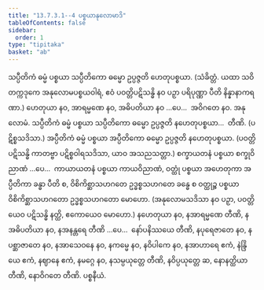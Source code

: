 ```yaml
---
title: "13.7.3.1--4 ပစ္စယာနုလောမာဒိ"
tableOfContents: false
sidebar:
  order: 1
type: "tipitaka"
basket: "ab"
---
```



<DynamicBreadcrumb />

<Division number="147">

<Paragraph number="4387">
သပ္ပီတိကံ ဓမ္မံ ပစ္စယာ သပ္ပီတိကော ဓမ္မော ဥပ္ပဇ္ဇတိ ဟေတုပစ္စယာ. (သံခိတ္တံ. ယထာ သဝိတက္ကဒုကေ အနုလောမပစ္စယဝါရံ, ဧဝံ ပဝတ္တိပဋိသန္ဓိ နဝ ပဉှာ ပရိပုဏ္ဏာ ပီတိ နိန္နာနာကရဏာ.)
</Paragraph>

<Paragraph number="4388">
ဟေတုယာ နဝ, အာရမ္မဏေ နဝ, အဓိပတိယာ နဝ …ပေ…  အဝိဂတေ နဝ.

</Paragraph>
</Division>

<Paragraph number="4389" type="center">
အနုလောမံ.


</Paragraph>

<Paragraph number="4390">
သပ္ပီတိကံ ဓမ္မံ ပစ္စယာ သပ္ပီတိကော ဓမ္မော ဥပ္ပဇ္ဇတိ နဟေတုပစ္စယာ…  တီဏိ. (ပဋိစ္စသဒိသာ.)
</Paragraph>

<Paragraph number="4391">
အပ္ပီတိကံ ဓမ္မံ ပစ္စယာ အပ္ပီတိကော ဓမ္မော ဥပ္ပဇ္ဇတိ နဟေတုပစ္စယာ. (ပဝတ္တိပဋိသန္ဓိ ကာတဗ္ဗာ ပဋိစ္စဝါရသဒိသာ, ယာဝ အသညသတ္တာ.) စက္ခာယတနံ ပစ္စယာ စက္ခုဝိညာဏံ …ပေ…  ကာယာယတနံ ပစ္စယာ ကာယဝိညာဏံ, ဝတ္ထုံ ပစ္စယာ အဟေတုကာ အပ္ပီတိကာ ခန္ဓာ ပီတိ စ, ဝိစိကိစ္ဆာသဟဂတေ ဥဒ္ဓစ္စသဟဂတေ ခန္ဓေ စ ဝတ္ထုဉ္စ ပစ္စယာ ဝိစိကိစ္ဆာသဟဂတော ဥဒ္ဓစ္စသဟဂတော မောဟော. (အနုလောမသဒိသာ နဝ ပဉှာ, ပဝတ္တိယေဝ ပဋိသန္ဓိ နတ္ထိ, ဧကောယေဝ မောဟော.)
</Paragraph>

<Paragraph number="4392">
နဟေတုယာ နဝ, နအာရမ္မဏေ တီဏိ, နအဓိပတိယာ နဝ, နအနန္တရေ တီဏိ …ပေ…  နော်ပနိဿယေ တီဏိ, နပုရေဇာတေ နဝ, နပစ္ဆာဇာတေ နဝ, နအာသေဝနေ နဝ, နကမ္မေ နဝ, နဝိပါကေ နဝ, နအာဟာရေ ဧကံ, နဲန္ဒြိယေ ဧကံ, နဈာနေ ဧကံ, နမဂ္ဂေ နဝ, နသမ္ပယုတ္တေ တီဏိ, နဝိပ္ပယုတ္တေ ဆ, နောနတ္ထိယာ တီဏိ, နောဝိဂတေ တီဏိ.

</Paragraph>

<Paragraph number="4393" type="center">
ပစ္စနီယံ.
</Paragraph>